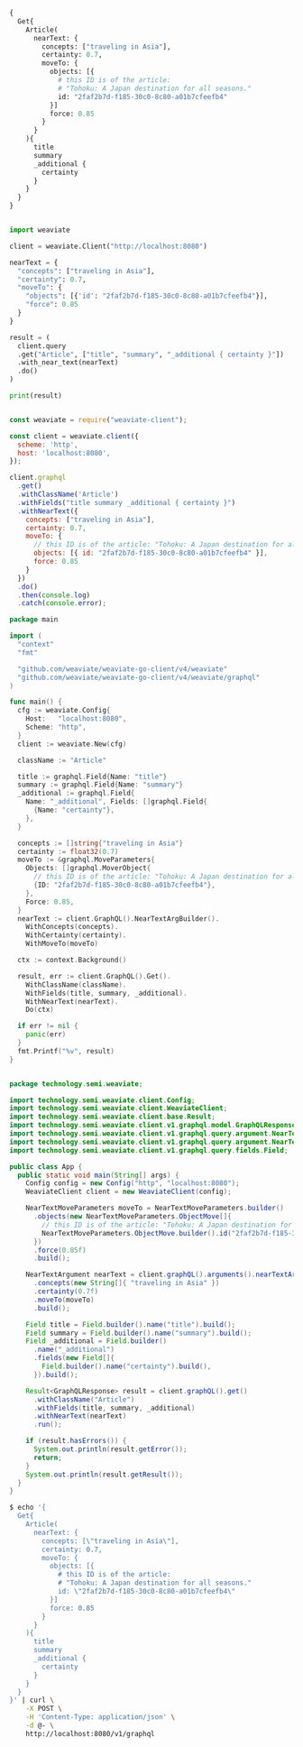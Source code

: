 
<Tabs groupId="languages">
<TabItem value="graphql" label="GraphQL">

```graphql
{
  Get{
    Article(
      nearText: {
        concepts: ["traveling in Asia"],
        certainty: 0.7,
        moveTo: {
          objects: [{
            # this ID is of the article:
            # "Tohoku: A Japan destination for all seasons."
            id: "2faf2b7d-f185-30c0-8c80-a01b7cfeefb4"
          }]
          force: 0.85
        }
      }
    ){
      title
      summary
      _additional {
        certainty
      }
    }
  }
}
```

</TabItem>
<TabItem value="py" label="Python">

```python

import weaviate

client = weaviate.Client("http://localhost:8080")

nearText = {
  "concepts": ["traveling in Asia"],
  "certainty": 0.7,
  "moveTo": {
    "objects": [{'id': "2faf2b7d-f185-30c0-8c80-a01b7cfeefb4"}],
    "force": 0.85
  }
}

result = (
  client.query
  .get("Article", ["title", "summary", "_additional { certainty }"])
  .with_near_text(nearText)
  .do()
)

print(result)
```

</TabItem>
<TabItem value="js" label="JavaScript">

```js

const weaviate = require("weaviate-client");

const client = weaviate.client({
  scheme: 'http',
  host: 'localhost:8080',
});

client.graphql
  .get()
  .withClassName('Article')
  .withFields("title summary _additional { certainty }")
  .withNearText({
    concepts: ["traveling in Asia"],
    certainty: 0.7,
    moveTo: {
      // this ID is of the article: "Tohoku: A Japan destination for all seasons."
      objects: [{ id: "2faf2b7d-f185-30c0-8c80-a01b7cfeefb4" }],
      force: 0.85
    }
  })
  .do()
  .then(console.log)
  .catch(console.error);
```

</TabItem>
<TabItem value="go" label="Go">

```go
package main

import (
  "context"
  "fmt"

  "github.com/weaviate/weaviate-go-client/v4/weaviate"
  "github.com/weaviate/weaviate-go-client/v4/weaviate/graphql"
)

func main() {
  cfg := weaviate.Config{
    Host:   "localhost:8080",
    Scheme: "http",
  }
  client := weaviate.New(cfg)

  className := "Article"

  title := graphql.Field{Name: "title"}
  summary := graphql.Field{Name: "summary"}
  _additional := graphql.Field{
    Name: "_additional", Fields: []graphql.Field{
      {Name: "certainty"},
    },
  }

  concepts := []string{"traveling in Asia"}
  certainty := float32(0.7)
  moveTo := &graphql.MoveParameters{
    Objects: []graphql.MoverObject{
	  // this ID is of the article: "Tohoku: A Japan destination for all seasons."
      {ID: "2faf2b7d-f185-30c0-8c80-a01b7cfeefb4"},
    },
    Force: 0.85,
  }
  nearText := client.GraphQL().NearTextArgBuilder().
    WithConcepts(concepts).
    WithCertainty(certainty).
    WithMoveTo(moveTo)

  ctx := context.Background()

  result, err := client.GraphQL().Get().
    WithClassName(className).
    WithFields(title, summary, _additional).
    WithNearText(nearText).
    Do(ctx)

  if err != nil {
    panic(err)
  }
  fmt.Printf("%v", result)
}
```

</TabItem>
<TabItem value="java" label="Java">

```java

package technology.semi.weaviate;

import technology.semi.weaviate.client.Config;
import technology.semi.weaviate.client.WeaviateClient;
import technology.semi.weaviate.client.base.Result;
import technology.semi.weaviate.client.v1.graphql.model.GraphQLResponse;
import technology.semi.weaviate.client.v1.graphql.query.argument.NearTextArgument;
import technology.semi.weaviate.client.v1.graphql.query.argument.NearTextMoveParameters;
import technology.semi.weaviate.client.v1.graphql.query.fields.Field;

public class App {
  public static void main(String[] args) {
    Config config = new Config("http", "localhost:8080");
    WeaviateClient client = new WeaviateClient(config);

    NearTextMoveParameters moveTo = NearTextMoveParameters.builder()
      .objects(new NearTextMoveParameters.ObjectMove[]{
        // this ID is of the article: "Tohoku: A Japan destination for all seasons."
        NearTextMoveParameters.ObjectMove.builder().id("2faf2b7d-f185-30c0-8c80-a01b7cfeefb4").build()
      })
      .force(0.85f)
      .build();

    NearTextArgument nearText = client.graphQL().arguments().nearTextArgBuilder()
      .concepts(new String[]{ "traveling in Asia" })
      .certainty(0.7f)
      .moveTo(moveTo)
      .build();

    Field title = Field.builder().name("title").build();
    Field summary = Field.builder().name("summary").build();
    Field _additional = Field.builder()
      .name("_additional")
      .fields(new Field[]{
        Field.builder().name("certainty").build(),
      }).build();

    Result<GraphQLResponse> result = client.graphQL().get()
      .withClassName("Article")
      .withFields(title, summary, _additional)
      .withNearText(nearText)
      .run();

    if (result.hasErrors()) {
      System.out.println(result.getError());
      return;
    }
    System.out.println(result.getResult());
  }
}
```

</TabItem>
<TabItem value="curl" label="Curl">

```bash
$ echo '{
  Get{
    Article(
      nearText: {
        concepts: [\"traveling in Asia\"],
        certainty: 0.7,
        moveTo: {
          objects: [{
            # this ID is of the article:
            # "Tohoku: A Japan destination for all seasons."
            id: \"2faf2b7d-f185-30c0-8c80-a01b7cfeefb4\"
          }]
          force: 0.85
        }
      }
    ){
      title
      summary
      _additional {
        certainty
      }
    }
  }
}' | curl \
    -X POST \
    -H 'Content-Type: application/json' \
    -d @- \
    http://localhost:8080/v1/graphql
```

</TabItem>
</Tabs>